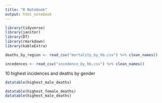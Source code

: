 ```yaml
---
title: "R Notebook"
output: html_notebook
---
```


```r
library(tidyverse)
library(janitor)
library(DT)
library(rmarkdown)
library(kableExtra)

```


```r
deaths_by_region <- read_csv("mortality_by_hb.csv") %>% clean_names()

incedences <- read_csv("incedence_by_hb.csv") %>% clean_names()

```
 10 highest incidences and deaths by gender
 

```r
datatable(highest_male_deaths)
```


```r
datatable(highest_female_deaths)
datatable(highest_male_deaths)
```




